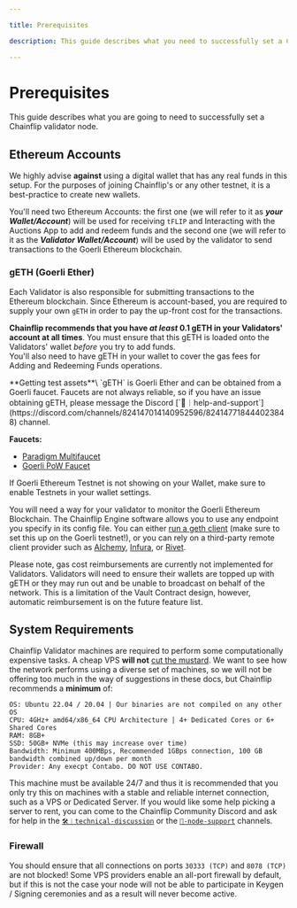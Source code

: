 ```yaml
---

title: Prerequisites

description: This guide describes what you need to successfully set a Chainflip validator node.

---
```



# Prerequisites

This guide describes what you are going to need to successfully set a Chainflip validator node.

## Ethereum Accounts

We highly advise **against** using a digital wallet that has any real funds in this setup. For the purposes of joining Chainflip's or any other testnet, it is a best-practice to create new wallets.

You'll need two Ethereum Accounts: the first one (we will refer to it as _**your**_ _**Wallet/Account**_) will be used for receiving `tFLIP` and Interacting with the Auctions App to add and redeem funds and the second one (we will refer to it as the _**Validator Wallet/Account**_) will be used by the validator to send transactions to the Goerli Ethereum blockchain.

### gETH (Goerli Ether)

Each Validator is also responsible for submitting transactions to the Ethereum blockchain. Since Ethereum is account-based, you are required to supply your own `gETH` in order to pay the up-front cost for the transactions.

**Chainflip recommends that you have _at least_ 0.1 gETH in your Validators' account at all times**. You must ensure that this gETH is loaded onto the Validators' wallet _before_ you try to add funds.\
You'll also need to have gETH in your wallet to cover the gas fees for Adding and Redeeming Funds operations.

<Callout type="info">
**Getting test assets**\
  `gETH` is Goerli Ether and can be obtained from a Goerli faucet. Faucets are not always reliable, so if you have an issue obtaining gETH, please message the Discord
  [`🙋︱help-and-support`](https://discord.com/channels/824147014140952596/824147718444023848) channel.

**Faucets:**

- [Paradigm Multifaucet](https://faucet.paradigm.xyz)
- [Goerli PoW Faucet](https://goerli-faucet.pk910.de/)

</Callout>

<Callout type="info">
  If Goerli Ethereum Testnet is not showing on your Wallet, make sure to enable
  Testnets in your wallet settings.
</Callout>

You will need a way for your validator to monitor the Goerli Ethereum Blockchain. The Chainflip Engine software allows you to use any endpoint you specify in its config file. You can either [run a geth client](https://github.com/ethereum/go-ethereum) (make sure to set this up on the Goerli testnet!), or you can rely on a third-party remote client provider such as [Alchemy](https://alchemy.com/), [Infura](https://infura.io/), or [Rivet](https://rivet.cloud/).

<Callout type="warning">
  Please note, gas cost reimbursements are currently not implemented for
  Validators. Validators will need to ensure their wallets are topped up with
  gETH or they may run out and be unable to broadcast on behalf of the network.
  This is a limitation of the Vault Contract design, however, automatic
  reimbursement is on the future feature list.
</Callout>

## System Requirements

Chainflip Validator machines are required to perform some computationally expensive tasks. A cheap VPS **will not** [cut the mustard](https://idioms.thefreedictionary.com/cut+the+mustard). We want to see how the network performs using a diverse set of machines, so we will not be offering too much in the way of suggestions in these docs, but Chainflip recommends a **minimum** of:

```
OS: Ubuntu 22.04 / 20.04 | Our binaries are not compiled on any other OS
CPU: 4GHz+ amd64/x86_64 CPU Architecture | 4+ Dedicated Cores or 6+ Shared Cores
RAM: 8GB+
SSD: 50GB+ NVMe (this may increase over time)
Bandwidth: Minimum 400MBps, Recommended 1GBps connection, 100 GB bandwidth combined up/down per month
Provider: Any execpt Contabo. DO NOT USE CONTABO.
```

This machine must be available 24/7 and thus it is recommended that you only try this on machines with a stable and reliable internet connection, such as a VPS or Dedicated Server. If you would like some help picking a server to rent, you can come to the Chainflip Community Discord and ask for help in the [`🛠︱technical-discussion`](https://discord.com/channels/824147014140952596/824147608377098241) or the [`💬-node-support`](https://discord.com/channels/824147014140952596/1096065647361925161) channels.

### Firewall

You should ensure that all connections on ports `30333 (TCP)` and `8078 (TCP)` are not blocked! Some VPS providers enable an all-port firewall by default, but if this is not the case your node will not be able to participate in Keygen / Signing ceremonies and as a result will never become active.
